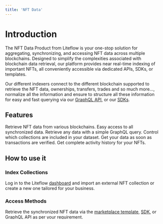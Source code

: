 ```yaml
---
title: 'NFT Data'
---
```



# Introduction

The NFT Data Product from Liteflow is your one-stop solution for aggregating, synchronizing, and accessing NFT data across multiple blockchains. Designed to simplify the complexities associated with blockchain data retrieval, our platform provides near real-time indexing of important NFTs, all conveniently accessible via dedicated APIs, SDKs, or templates.

Our different indexers connect to the different blockchain supported to retrieve the NFT data, ownerships, transfers, trades and so much more..., normalize all the information and ensure to structure all these information for easy and fast querying via our [GraphQL API](/tools/graphql-api), or our [SDKs](/tools/sdk-core).

## Features

<Cards num={3}>
  <Card title="Multi-Blockchain Support">
    Retrieve NFT data from various blockchains.
  </Card>
  <Card title="Dedicated API & SDK">Easy access to all synchronized data.</Card>
  <Card title="Ease of querying">
    Retrieve any data with a simple GraphQL query.
  </Card>
  <Card title="Selective Indexing">
    Control which collections are included in your dataset.
  </Card>
  <Card title="Real-Time Indexing">
    Get your data as soon as transactions are verified.
  </Card>
  <Card title="Historical Data">
    Get complete activity history for your NFTs.
  </Card>
</Cards>

## How to use it

<Steps>

### Index Collections

Log in to the Liteflow [dashboard](/tools/dashboard) and import an external NFT collection or create a new one tailored for your business.

### Access Methods

Retrieve the synchronized NFT data via the [marketplace template](/templates/marketplace), [SDK](/tools/sdk-core), or [GraphQL API](/tools/graphql-api) as per your requirement.

### Data Visualization

Monitor and manage all your NFT information directly through the [dashboard](/tools/dashboard).

</Steps>
